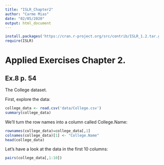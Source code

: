 ```yaml
---
title: "ISLR_Chapter2"
author: "Carme Mias"
date: "02/05/2020"
output: html_document
---
```


```r
install.packages('https://cran.r-project.org/src/contrib/ISLR_1.2.tar.gz', repos=NULL, type='source')
require(ISLR)
```
# Applied Exercises Chapter 2.

## Ex.8 p. 54
The College dataset.

First, explore the data:
```r
college_data <- read.csv('data/College.csv')
summary(college_data)
```

We'll turn the row names into a column called College.Name:
```r
rownames(college_data)=college_data[,1]
colnames(college_data)[1] <- "College.Name"
head(college_data)
```

Let's have a look at the data in the first 10 columns:
```r
pairs(college_data[,1:10])
```

